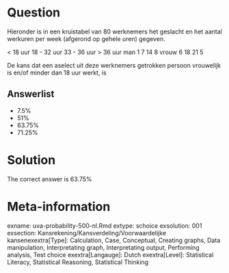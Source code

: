 Question
========

Hieronder is in een kruistabel van 80 werknemers het geslacht en het aantal werkuren per week (afgerond op gehele uren) gegeven.

< 18 uur 18 - 32 uur 33 - 36 uur > 36 uur
man 1 7 14 8
vrouw 6 18 21 5

De kans dat een aselect uit deze werknemers getrokken persoon vrouwelijk is en/of minder dan 18 uur werkt, is 

Answerlist
----------
* 7.5%
* 51%
* 63.75%
* 71.25%

Solution
========

The correct answer is  63.75% 

Meta-information
================
exname: uva-probability-500-nl.Rmd 
extype: schoice 
exsolution: 001 
exsection: Kansrekening/Kansverdeling/Voorwaardelijke kansenexextra[Type]: Calculation, Case, Conceptual, Creating graphs, Data manipulation, Interpretating graph, Interpretating output, Performing analysis, Test choice 
exextra[Langauge]: Dutch 
exextra[Level]: Statistical Literacy, Statistical Reasoning, Statistical Thinking 
